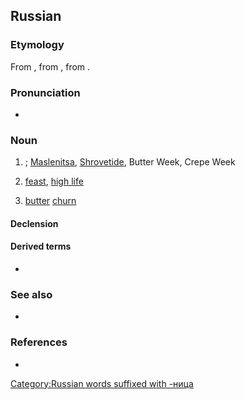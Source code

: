 {{also|Масленица}}

==Russian==
{{wikipedia|lang=ru}}

===Etymology===
From {{inh|ru|sla-pro|*maslěnica}}, from {{affix|sla-pro|*maslěnъjь|*-ica|nocat=1}}, from {{m|sla-pro|*maslo}}.

===Pronunciation===
* {{ru-IPA|ма́сленица}}

===Noun===
{{ru-noun+|ма́сленица}}

# {{alternative case form of|ru|Ма́сленица}}; [[Maslenitsa]], [[Shrovetide]], Butter Week, Crepe Week {{gloss|the week before Lent, seven weeks before Easter}}
# {{lb|ru|figuratively}} [[feast]], [[high life]]
#: {{uxi|ru|[[не]] [[житьё]], [[а]] '''ма́сленица'''|a [[bed of roses]]; living [[high on the hog]]}}
#: {{uxi|ru|[[не]] всё [[кот|коту́]] '''ма́сленица''', [[прийти|придёт]] [[и]] [[вели́кий пост]]|good things don’t last forever (after dinner comes the reckoning)}}
# {{lb|ru|regional|obsolete}} [[butter]] [[churn]]

====Declension====
{{ru-noun-table|ма́сленица}}

====Derived terms====
* {{l|ru|ма́сленичный}}

===See also===
* {{l|ru|блин}}

===References===
* {{R:sla:ESSJa|*maslěnica|223|17}}

[[Category:Russian words suffixed with -ница]]